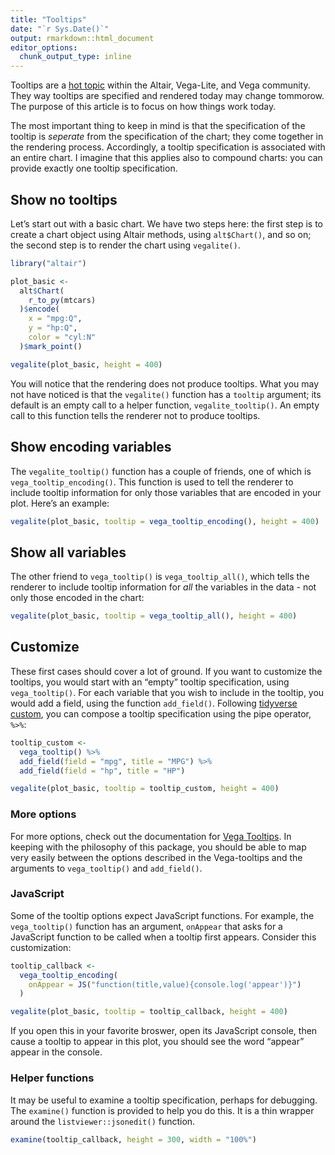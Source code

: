 ```yaml
---
title: "Tooltips"
date: "`r Sys.Date()`"
output: rmarkdown::html_document
editor_options: 
  chunk_output_type: inline
---
```


Tooltips are a [hot topic](https://github.com/altair-viz/altair/issues/240) within the Altair, Vega-Lite, and Vega community. They way tooltips are specified and rendered today may change tommorow. The purpose of this article is to focus on how things work today.

The most important thing to keep in mind is that the specification of the tooltip is *seperate* from the specification of the chart; they come together in the rendering process. Accordingly, a tooltip specification is associated with an entire chart. I imagine that this applies also to compound charts: you can provide exactly one tooltip specification.

## Show no tooltips

Let's start out with a basic chart. We have two steps here: the first step is to create a chart object using Altair methods, using `alt$Chart()`, and so on; the second step is to render the chart using `vegalite()`.

```r
library("altair")

plot_basic <-
  alt$Chart(
    r_to_py(mtcars)
  )$encode(
    x = "mpg:Q",
    y = "hp:Q",
    color = "cyl:N"
  )$mark_point()

vegalite(plot_basic, height = 400)
```

You will notice that the rendering does not produce tooltips. What you may not have noticed is that the `vegalite()` function has a `tooltip` argument; its default is an empty call to a helper function, `vegalite_tooltip()`. An empty call to this function tells the renderer not to produce tooltips.

## Show encoding variables

The `vegalite_tooltip()` function has a couple of friends, one of which is `vega_tooltip_encoding()`. This function is used to tell the renderer to include tooltip information for only those variables that are encoded in your plot. Here's an example:

```r
vegalite(plot_basic, tooltip = vega_tooltip_encoding(), height = 400)
```

## Show all variables

The other friend to `vega_tooltip()` is `vega_tooltip_all()`, which tells the renderer to include tooltip information for *all* the variables in the data - not only those encoded in the chart: 

```r
vegalite(plot_basic, tooltip = vega_tooltip_all(), height = 400)
```

## Customize

These first cases should cover a lot of ground. If you want to customize the tooltips, you would start with an "empty" tooltip specification, using `vega_tooltip()`. For each variable that you wish to include in the tooltip, you would add a field, using the function `add_field()`. Following [tidyverse custom](http://tidyverse.tidyverse.org/articles/manifesto.html#compose-simple-functions-with-the-pipe), you can compose a tooltip specification using the pipe operator, `%>%`:

```r
tooltip_custom <- 
  vega_tooltip() %>%
  add_field(field = "mpg", title = "MPG") %>%
  add_field(field = "hp", title = "HP")

vegalite(plot_basic, tooltip = tooltip_custom, height = 400)
```


### More options

For more options, check out the documentation for [Vega Tooltips](https://github.com/vega/vega-tooltip/blob/master/docs/customizing_your_tooltip.md). In keeping with the philosophy of this package, you should be able to map very easily between the options described in the Vega-tooltips and the arguments to `vega_tooltip()` and `add_field()`.

### JavaScript

Some of the tooltip options expect JavaScript functions. For example, the `vega_tooltip()` function has an argument, `onAppear` that asks for a JavaScript function to be called when a tooltip first appears. Consider this customization:

```r
tooltip_callback <-
  vega_tooltip_encoding(
    onAppear = JS("function(title,value){console.log('appear')}")
  )

vegalite(plot_basic, tooltip = tooltip_callback, height = 400)
```

If you open this in your favorite broswer, open its JavaScript console, then cause a tooltip to appear in this plot, you should see the word "appear" appear in the console. 


### Helper functions

It may be useful to examine a tooltip specification, perhaps for debugging. The `examine()` function is provided to help you do this. It is a thin wrapper around the `listviewer::jsonedit()` function.

```r
examine(tooltip_callback, height = 300, width = "100%")
```

